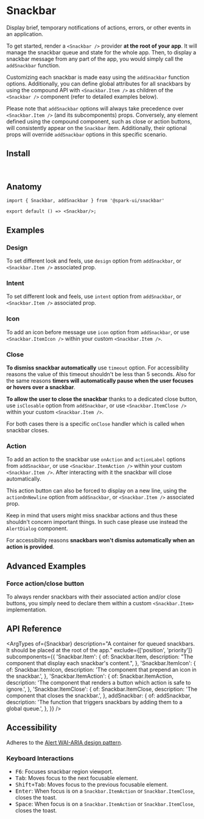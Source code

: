 


<Meta of={stories} />

# Snackbar

Display brief, temporary notifications of actions, errors, or other events in an application.

To get started, render a `<Snackbar />` provider **at the root of your app**. It will manage the snackbar queue and state for the whole app. Then, to display a snackbar message from any part of the app, you would simply call the `addSnackbar` function.

Customizing each snackbar is made easy using the `addSnackbar` function options. Additionally, you can define global attributes for all snackbars by using the compound API with `<Snackbar.Item />` as children of the `<Snackbar />` component (refer to detailed examples below).

Please note that `addSnackbar` options will always take precedence over `<Snackbar.Item />` (and its subcomponents) props. Conversely, any element defined using the compound component, such as close or action buttons, will consistently appear on the `Snackbar` item. Additionally, their optional props will override `addSnackbar` options in this specific scenario.

<Canvas of={stories.Default} />


## Install

```sh
npm install @spark-ui/snackbar
```

## Anatomy

```tsx
import { Snackbar, addSnackbar } from '@spark-ui/snackbar'

export default () => <Snackbar/>;
```

## Examples

### Design

To set different look and feels, use `design` option from `addSnackbar`, or `<Snackbar.Item />` associated prop.

<Canvas of={stories.Design} />

### Intent

To set different look and feels, use `intent` option from `addSnackbar`, or `<Snackbar.Item />` associated prop.

<Canvas of={stories.Intent} />

### Icon

To add an icon before message use `icon` option from `addSnackbar`, or use `<Snackbar.ItemIcon />` within your custom `<Snackbar.Item />`.

<Canvas of={stories.Icon} />

### Close

**To dismiss snackbar automatically** use `timeout` option. For accessibility reasons the value of this timeout shouldn't be less than 5 seconds. Also for the same reasons **timers will automatically pause when the user focuses or hovers over a snackbar**.

**To allow the user to close the snackbar** thanks to a dedicated close button, use `isClosable` option from `addSnackbar`, or use `<Snackbar.ItemClose />` within your custom `<Snackbar.Item />`.

For both cases there is a specific `onClose` handler which is called when snackbar closes.

<Canvas of={stories.Close} />

### Action

To add an action to the snackbar use `onAction` and `actionLabel` options from `addSnackbar`, or use `<Snackbar.ItemAction />` within your custom `<Snackbar.Item />`. After interacting with it the snackbar will close automatically.

This action button can also be forced to display on a new line, using the `actionOnNewline` option from `addSnackbar`, or `<Snackbar.Item />` associated prop.

Keep in mind that users might miss snackbar actions and thus these shouldn't concern important things. In such case please use instead the `AlertDialog` component.

For accessibility reasons **snackbars won't dismiss automatically when an action is provided**.

<Canvas of={stories.Action} />

## Advanced Examples

### Force action/close button

To always render snackbars with their associated action and/or close buttons, you simply need to declare them within a custom `<Snackbar.Item>` implementation.

<Canvas of={stories.AdvancedActionClose} />

## API Reference

<ArgTypes
  of={Snackbar}
  description="A container for queued snackbars. It should be placed at the root of the app."
  exclude={['position', 'priority']}
  subcomponents={{
    'Snackbar.Item': {
      of: Snackbar.Item,
      description: "The component that display each snackbar's content.",
    },
    'Snackbar.ItemIcon': {
      of: Snackbar.ItemIcon,
      description: 'The component that prepend an icon in the snackbar.',
    },
    'Snackbar.ItemAction': {
      of: Snackbar.ItemAction,
      description: 'The component that renders a button which action is safe to ignore.',
    },
    'Snackbar.ItemClose': {
      of: Snackbar.ItemClose,
      description: 'The component that closes the snackbar.',
    },
    addSnackbar: {
      of: addSnackbar,
      description: 'The function that triggers snackbars by adding them to a global queue.',
    },
  }}
/>

## Accessibility

<A11yReport of="snackbar" />

Adheres to the [Alert WAI-ARIA design pattern](https://www.w3.org/WAI/ARIA/apg/patterns/alert).

### Keyboard Interactions

- <Kbd>F6</Kbd>: Focuses snackbar region viewport.
- <Kbd>Tab</Kbd>: Moves focus to the next focusable element.
- <Kbd>Shift+Tab</Kbd>: Moves focus to the previous focusable element.
- <Kbd>Enter</Kbd>: When focus is on a `Snackbar.ItemAction` or `Snackbar.ItemClose`, closes the
  toast.
- <Kbd>Space</Kbd>: When focus is on a `Snackbar.ItemAction` or `Snackbar.ItemClose`, closes the
  toast.
